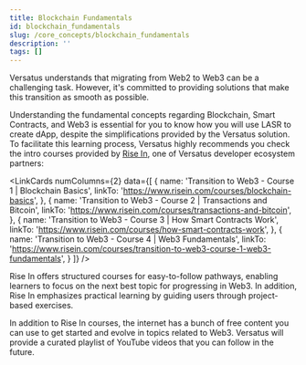 ```yaml
---
title: Blockchain Fundamentals
id: blockchain_fundamentals
slug: /core_concepts/blockchain_fundamentals
description: ''
tags: []
---
```



Versatus understands that migrating from Web2 to Web3 can be a challenging task. However, it's committed to providing solutions that make this transition as smooth as possible. 

Understanding the fundamental concepts regarding Blockchain, Smart Contracts, and Web3 is essential for you to know how you will use LASR to create dApp, despite the simplifications provided by the Versatus solution. To facilitate this learning process, Versatus highly recommends you check the intro courses provided by [Rise In](https://www.risein.com/), one of Versatus developer ecosystem partners:

<LinkCards numColumns={2} data={[
  {
    name: 'Transition to Web3 - Course 1 | Blockchain Basics',
    linkTo: 'https://www.risein.com/courses/blockchain-basics',
  },
  {
    name: 'Transition to Web3 - Course 2 | Transactions and Bitcoin',
    linkTo: 'https://www.risein.com/courses/transactions-and-bitcoin',
  },
  {
    name: 'Transition to Web3 - Course 3 | How Smart Contracts Work',
    linkTo: 'https://www.risein.com/courses/how-smart-contracts-work',
  },
  {
    name: 'Transition to Web3 - Course 4 | Web3 Fundamentals',
    linkTo: 'https://www.risein.com/courses/transition-to-web3-course-1-web3-fundamentals',
  }
]} />

Rise In offers structured courses for easy-to-follow pathways, enabling learners to focus on the next best topic for progressing in Web3. In addition, Rise In emphasizes practical learning by guiding users through project-based exercises. 

In addition to Rise In courses, the internet has a bunch of free content you can use to get started and evolve in topics related to Web3. Versatus will provide a curated playlist of YouTube videos that you can follow in the future.
